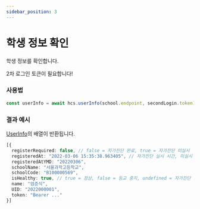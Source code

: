 ```yaml
---
sidebar_position: 3
---
```


# 학생 정보 확인

학생 정보를 확인합니다.

2차 로그인 토큰이 필요합니다!

### 사용법

```ts
const userInfo = await hcs.userInfo(school.endpoint, secondLogin.token)
```

### 결과 예시

[UserInfo](/docs/api/UserInfo)의 배열이 반환됩니다.

```ts
[{
  registerRequired: false, // false = 자가진단 완료, true = 자가진단 미실시
  registeredAt: "2022-03-06 15:35:38.963405", // 자가진단 실시 시간, 미실시 시 undefined
  registeredAtYMD: "20220306",
  schoolName: "서울과학고등학교",
  schoolCode: "B100000569",
  isHealthy: true, // true = 정상, false = 등교 중지, undefined = 자가진단 미실시
  name: "엄준식",
  UID: "2022000001",
  token: "Bearer ..."
}]
```
